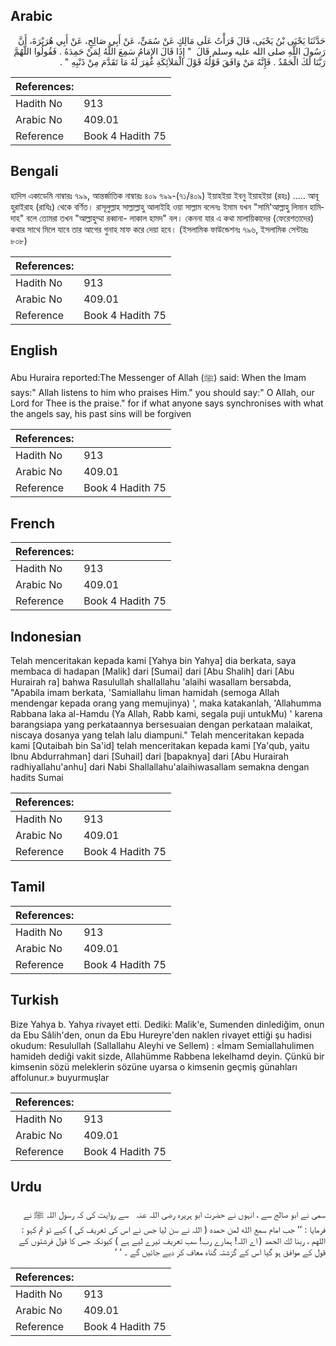 ## Arabic


<div dir="rtl" lang="ar" style={{fontSize:'larger',backgroundColor:'#f8f9fa',padding:20}}>
حَدَّثَنَا يَحْيَى بْنُ يَحْيَى، قَالَ قَرَأْتُ عَلَى مَالِكٍ عَنْ سُمَىٍّ، عَنْ أَبِي صَالِحٍ، عَنْ أَبِي هُرَيْرَةَ، أَنَّ رَسُولَ اللَّهِ صلى الله عليه وسلم قَالَ ‏ "‏ إِذَا قَالَ الإِمَامُ سَمِعَ اللَّهُ لِمَنْ حَمِدَهُ ‏.‏ فَقُولُوا اللَّهُمَّ رَبَّنَا لَكَ الْحَمْدُ ‏.‏ فَإِنَّهُ مَنْ وَافَقَ قَوْلُهُ قَوْلَ الْمَلاَئِكَةِ غُفِرَ لَهُ مَا تَقَدَّمَ مِنْ ذَنْبِهِ ‏"‏ ‏.‏
</div>
<div style={{backgroundColor:'#f8f9fa',padding:20, marginBottom: 10}}><table> <thead> <tr> <th>References:</th> <th></th> </tr> </thead> <tbody><tr><td>Hadith No</td><td>913</td></tr><tr><td>Arabic No</td><td>409.01</td></tr><tr><td>Reference</td><td>Book 4 Hadith 75</td></tr></tbody></table></div>

## Bengali


<div dir="ltr" lang="bn" style={{fontSize:'larger',backgroundColor:'#f8f9fa',padding:20}}>
হাদিস একাডেমি নাম্বারঃ ৭৯৯, আন্তর্জাতিক নাম্বারঃ ৪০৯ ৭৯৯-(৭১/৪০৯) ইয়াহইয়া ইবনু ইয়াহইয়া (রহঃ) ..... আবূ হুরাইরাহ (রাযিঃ) থেকে বর্ণিত। রাসূলুল্লাহ সাল্লাল্লাহু আলাইহি ওয়া সাল্লাম বলেনঃ ইমাম যখন "সামি'আল্লাহু লিমান হামিদাহ" বলে তোমরা তখন "আল্লাহুম্মা রব্বানা- লাকাল হামদ" বল। কেননা যার এ কথা মালায়িকাদের (ফেরেশতাদের) কথার সাথে মিলে যাবে তার আগের গুনাহ মাফ করে দেয়া হবে। (ইসলামিক ফাউন্ডেশনঃ ৭৯৬, ইসলামিক সেন্টারঃ ৮০৮)
</div>
<div style={{backgroundColor:'#f8f9fa',padding:20, marginBottom: 10}}><table> <thead> <tr> <th>References:</th> <th></th> </tr> </thead> <tbody><tr><td>Hadith No</td><td>913</td></tr><tr><td>Arabic No</td><td>409.01</td></tr><tr><td>Reference</td><td>Book 4 Hadith 75</td></tr></tbody></table></div>

## English


<div dir="ltr" lang="en" style={{fontSize:'larger',backgroundColor:'#f8f9fa',padding:20}}>
Abu Huraira reported:The Messenger of Allah (ﷺ) said: When the Imam says:" Allah listens to him who praises Him." you should say:" O Allah, our Lord for Thee is the praise." for if what anyone says synchronises with what the angels say, his past sins will be forgiven
</div>
<div style={{backgroundColor:'#f8f9fa',padding:20, marginBottom: 10}}><table> <thead> <tr> <th>References:</th> <th></th> </tr> </thead> <tbody><tr><td>Hadith No</td><td>913</td></tr><tr><td>Arabic No</td><td>409.01</td></tr><tr><td>Reference</td><td>Book 4 Hadith 75</td></tr></tbody></table></div>

## French


<div dir="ltr" lang="fr" style={{fontSize:'larger',backgroundColor:'#f8f9fa',padding:20}}>

</div>
<div style={{backgroundColor:'#f8f9fa',padding:20, marginBottom: 10}}><table> <thead> <tr> <th>References:</th> <th></th> </tr> </thead> <tbody><tr><td>Hadith No</td><td>913</td></tr><tr><td>Arabic No</td><td>409.01</td></tr><tr><td>Reference</td><td>Book 4 Hadith 75</td></tr></tbody></table></div>

## Indonesian


<div dir="ltr" lang="id" style={{fontSize:'larger',backgroundColor:'#f8f9fa',padding:20}}>
Telah menceritakan kepada kami [Yahya bin Yahya] dia berkata, saya membaca di hadapan [Malik] dari [Sumai] dari [Abu Shalih] dari [Abu Hurairah ra] bahwa Rasulullah shallallahu 'alaihi wasallam bersabda, "Apabila imam berkata, 'Samiallahu liman hamidah (semoga Allah mendengar kepada orang yang memujinya) ', maka katakanlah, 'Allahumma Rabbana laka al-Hamdu (Ya Allah, Rabb kami, segala puji untukMu) ' karena barangsiapa yang perkataannya bersesuaian dengan perkataan malaikat, niscaya dosanya yang telah lalu diampuni." Telah menceritakan kepada kami [Qutaibah bin Sa'id] telah menceritakan kepada kami [Ya'qub, yaitu Ibnu Abdurrahman] dari [Suhail] dari [bapaknya] dari [Abu Hurairah radhiyallahu'anhu] dari Nabi Shallallahu'alaihiwasallam semakna dengan hadits Sumai
</div>
<div style={{backgroundColor:'#f8f9fa',padding:20, marginBottom: 10}}><table> <thead> <tr> <th>References:</th> <th></th> </tr> </thead> <tbody><tr><td>Hadith No</td><td>913</td></tr><tr><td>Arabic No</td><td>409.01</td></tr><tr><td>Reference</td><td>Book 4 Hadith 75</td></tr></tbody></table></div>

## Tamil


<div dir="ltr" lang="ta" style={{fontSize:'larger',backgroundColor:'#f8f9fa',padding:20}}>

</div>
<div style={{backgroundColor:'#f8f9fa',padding:20, marginBottom: 10}}><table> <thead> <tr> <th>References:</th> <th></th> </tr> </thead> <tbody><tr><td>Hadith No</td><td>913</td></tr><tr><td>Arabic No</td><td>409.01</td></tr><tr><td>Reference</td><td>Book 4 Hadith 75</td></tr></tbody></table></div>

## Turkish


<div dir="ltr" lang="tr" style={{fontSize:'larger',backgroundColor:'#f8f9fa',padding:20}}>
Bize Yahya b. Yahya rivayet etti. Dediki: Malik'e, Sumenden dinlediğim, onun da Ebu Sâlih'den, onun da Ebu Hureyre'den naklen rivayet ettiği şu hadisi okudum: Resulullah (Sallallahu Aleyhi ve Sellem) : «İmam Semiallahulimen hamideh dediği vakit sizde, Allahümme Rabbena lekelhamd deyin. Çünkü bir kimsenin sözü meleklerin sözüne uyarsa o kimsenin geçmiş günahları affolunur.» buyurmuşlar
</div>
<div style={{backgroundColor:'#f8f9fa',padding:20, marginBottom: 10}}><table> <thead> <tr> <th>References:</th> <th></th> </tr> </thead> <tbody><tr><td>Hadith No</td><td>913</td></tr><tr><td>Arabic No</td><td>409.01</td></tr><tr><td>Reference</td><td>Book 4 Hadith 75</td></tr></tbody></table></div>

## Urdu


<div dir="rtl" lang="ur" style={{fontSize:'larger',backgroundColor:'#f8f9fa',padding:20}}>
سمی نے ابو صالح سے ، انہوں نے حضرت ابو ہریرہ ‌رضی ‌اللہ ‌عنہ ‌ ‌ سے روایت کی کہ رسول اللہ ﷺ نے فرمایا : ’’ جب امام سمع الله لمن حمده ( اللہ نے سن لیا جس نے اس کی تعریف کی ) کہے تو تم کہو : اللهم ، ربنا لك الحمد ( اے اللہ! ہمارے رب! سب تعریف تیرے لیے ہے ) کیونکہ جس کا قول فرشتوں کے قول کے موافق ہو گیا اس کے گزشتہ گناہ معاف کر دیے جائیں گے ۔ ‘ ‘
</div>
<div style={{backgroundColor:'#f8f9fa',padding:20, marginBottom: 10}}><table> <thead> <tr> <th>References:</th> <th></th> </tr> </thead> <tbody><tr><td>Hadith No</td><td>913</td></tr><tr><td>Arabic No</td><td>409.01</td></tr><tr><td>Reference</td><td>Book 4 Hadith 75</td></tr></tbody></table></div>